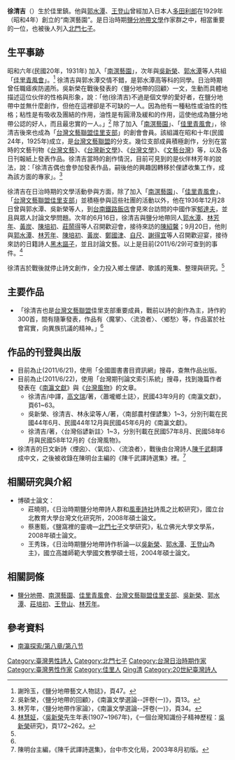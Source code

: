 {{Infobox Hokkien name
| title      = 徐清吉
| hanji      = 徐清吉
| poj        = Chhî Chheng-kiat
| hanlo      = 
| tl         = Tshî Tshing-kiat
| bp         = 
| hokkienipa = 
| context    = 
| image      = 
| caption    = 
}}
'''徐清吉'''（{{bd|1907年||1982年|}}）生於佳里鎮。他與[[郭水潭|郭水潭]]、[[王登山|王登山]]曾經加入日本人[[多田利郎|多田利郎]]在1929年（昭和4年）創立的“南溟藝園”。是日治時期[[鹽分地帶文學|鹽分地帶文學]]作家群之中，相當重要的一位，也被後人列入[[北門七子|北門七子]]。

==生平事跡==
{{External media |align=right |width=220px
 |image1 = [http://catalog.digitalarchives.tw/item/00/07/ba/25.html 1939年11月，為紀念當選佳里街協議會員，吳新榮（後排中）與友人於臺南田中寫真館合照，徐清吉為後排左一]
}}
昭和六年(民國20年，1931年) 加入「[[南溟藝園|南溟藝園]]」，次年與[[吳新榮|吳新榮]]、[[郭水潭|郭水潭]]等人共組「[[佳里青風會|佳里青風會]]」。<ref name="multiple">謝玲玉，《鹽分地帶藝文人物誌》，頁47。</ref>
徐清吉與郭水潭交情不錯，是郭水潭高等科的同學。日治時期曾任職瘧疾防遏所。吳新榮在戰後發表的〈鹽分地帶的回顧〉一文，生動而具體地描述這位伙伴的性格與形象，說：「他(徐清吉)不過是個文學的愛好者，在鹽分地帶中並無什麼創作，但他在這裡卻是不可缺的一人。因為他有一種粘性或油性的性格；粘性是有吸收及團結的作用，油性是有圓滑及緩和的作用，這使他成為鹽分地帶公認的好人，而且最忠實的一人。」<ref>吳新榮，〈鹽分地帶的回顧〉，《南瀛文學選論--評卷(一)》，頁13。</ref>
除了加入「[[南溟藝園|南溟藝園]]」、「[[佳里青風會|佳里青風會]]」，徐清吉後來也成為「[[台灣文藝聯盟佳里支部|台灣文藝聯盟佳里支部]]」的創會會員。該組識在昭和十年(民國24年，1925年)成立，是[[台灣文藝聯盟|台灣文藝聯盟]]的分支。幾位支部成員積極創作，分別在當時的文藝刊物《[[台灣文藝|台灣文藝]]》、《[[台灣新文學|台灣新文學]]》、《[[台灣文學|台灣文學]]》、《[[文藝台灣|文藝台灣]]》等，以及各日刊報紙上發表作品。徐清吉當時的創作情況，目前可見到的是伙伴林芳年的說法，說：「徐清吉偶也會參加發表作品，嗣後他的興趣因轉移於俚諺收集工作，成為該方面的專家」。<ref>林芳年，〈鹽分地帶作家論〉，《南瀛文學選論--評卷(一)》，頁34。</ref>

徐清吉在日治時期的文學活動參與方面，除了加入「[[南溟藝園|南溟藝園]]」、「[[佳里青風會|佳里青風會]]」、「[[台灣文藝聯盟佳里支部|台灣文藝聯盟佳里支部]]」並積極參與這些社團的活動以外，他在1936年12月28日曾與郭水潭、吳新榮等人，到[[台南鐵路飯店|台南鐵路飯店]]會見來台訪問的中國作家[[郁達夫|郁達夫]]，並且與眾人討論文學問題。次年的6月16日，徐清吉與鹽分地帶同人[[郭水潭|郭水潭]]、[[林芳年|林芳年]]、[[黃炭|黃炭]]、[[陳培初|陳培初]]、[[莊鬧得|莊鬧得]]等人召開歡迎會，接待來訪的[[陳紹馨|陳紹馨]]；9月20日，他則與[[郭水潭|郭水潭]]、[[林芳年|林芳年]]、[[陳培初|陳培初]]、[[黃炭|黃炭]]、[[鄭國津|鄭國津]]、[[自尺|自尺]]、[[謝得宜|謝得宜]]等人召開歡迎宴，接待來訪的日籍詩人[[黑木謳子|黑木謳子]]，並且討論文藝。以上是目前(2011/6/29)可查到的事件。<ref>[[林慧姃|林慧姃]]，〈[[吳新榮|吳新榮]]先生年表(1907~1967年)，《一個台灣知識份子精神歷程：[[吳新榮|吳新榮]]研究》，頁172~262。</ref>

徐清吉於戰後就停止詩文創作，全力投入鄉土俚諺、歌謠的蒐集、整理與研究。<ref name="multiple" />

==主要作品==
*「徐清吉也是[[台灣文藝聯盟|台灣文藝聯盟]]佳里支部重要成員，戰前以詩的創作為主，詩作約300首，間有隨筆發表，作品有〈魔掌〉、〈流浪者〉、〈鄉愁〉等，作品富於社會寫實，向異族抗議的精神。」<ref name="multiple" />

==作品的刊登與出版==
*目前為止(2011/6/21)，使用「全國圖書書目資訊網」搜尋，查無作品出版。
*目前為止(2011/6/22)，使用「台灣期刊論文索引系統」搜尋，找到幾篇作者發表在《[[南瀛文獻|南瀛文獻]]》與《[[台灣風物|台灣風物]]》的文章。
**徐清吉/中譯，[[高文瑞|高文瑞]]/著，〈蕭壠鄉土誌〉，民國43年9月的《南瀛文獻》，頁61~63。
**吳新榮、徐清吉、林永梁等人/著，〈南部農村俚諺集〉1~3，分別刊載在民國44年6月、民國44年12月與民國45年6月的《南瀛文獻》。
**徐清吉/著，〈台灣俗諺新註〉1~3，分別刊載在民國57年8月、民國58年6月與民國58年12月的《台灣風物》。
*徐清吉的日文新詩〈煙囟〉、〈氣焰〉、〈流浪者〉，戰後由台灣詩人[[陳千武|陳千武]]翻譯成中文，之後被收錄在陳明台主編的《陳千武譯詩選集》裡。<ref>陳明台主編，《陳千武譯詩選集》，台中市文化局，2003年8月初版。</ref>

==相關研究與介紹==
*博碩士論文：
**莊曉明，《日治時期鹽分地帶詩人群和[[風車詩社|風車詩社]]詩風之比較研究》，國立台北教育大學台灣文化研究所，2008年碩士論文。
**蔡惠甄，《鹽窩裡的靈魂—[[北門七子|北門七子]]文學研究》，私立佛光大學文學系，2008年碩士論文。
**王秀珠，《日治時期鹽分地帶詩作析論—以[[吳新榮|吳新榮]]、[[郭水潭|郭水潭]]、[[王登山|王登山]]為主》，國立高雄師範大學國文教學碩士班，2004年碩士論文。

==相關詞條==
*[[鹽分地帶|鹽分地帶]]、[[南溟藝園|南溟藝園]]、[[佳里青風會|佳里青風會]]、[[台灣文藝聯盟佳里支部|台灣文藝聯盟佳里支部]]、[[吳新榮|吳新榮]]、[[郭水潭|郭水潭]]、[[莊培初|莊培初]]、[[王登山|王登山]]、[[林芳年|林芳年]]。

== 參考資料 ==
{{reflist}}
*[http://zh.wikisource.org/zh-hans/%E5%8D%97%E7%80%9B%E6%8E%A2%E7%B4%A2/%E7%AC%AC%E5%85%AB%E7%AB%A0/%E7%AC%AC%E5%85%AB%E7%AF%80 南瀛探索/第八章/第八节] {{Wayback|url=http://zh.wikisource.org/zh-hans/%E5%8D%97%E7%80%9B%E6%8E%A2%E7%B4%A2/%E7%AC%AC%E5%85%AB%E7%AB%A0/%E7%AC%AC%E5%85%AB%E7%AF%80 |date=20200313005624 }}

{{DEFAULTSORT:Xu徐}}
[[Category:臺灣男性詩人|Category:臺灣男性詩人]]
[[Category:北門七子|Category:北門七子]]
[[Category:台灣日治時期作家|Category:台灣日治時期作家]]
[[Category:臺灣男性作家|Category:臺灣男性作家]]
[[Category:佳里人|Category:佳里人]]
[[Category:徐姓|Qing清]]
[[Category:20世紀臺灣詩人|Category:20世紀臺灣詩人]]